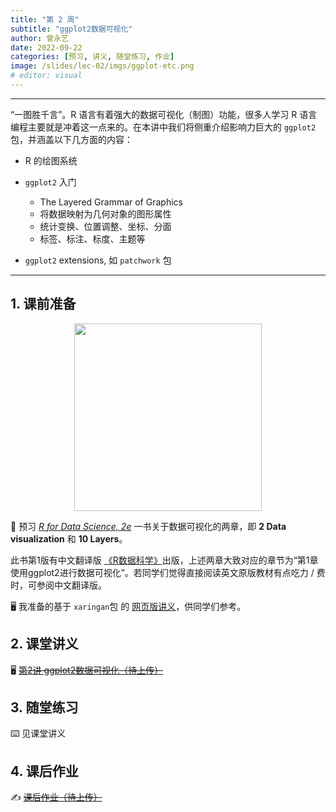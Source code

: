 ```yaml
---
title: "第 2 周"
subtitle: "ggplot2数据可视化"
author: 曾永艺
date: 2022-09-22
categories: [预习, 讲义, 随堂练习, 作业]
image: /slides/lec-02/imgs/ggplot-etc.png
# editor: visual
---
```


<hr>

“一图胜千言”。R 语言有着强大的数据可视化（制图）功能，很多人学习 R 语言编程主要就是冲着这一点来的。在本讲中我们将侧重介绍影响力巨大的 `ggplot2` 包，并涵盖以下几方面的内容：

* R 的绘图系统

* `ggplot2` 入门
  - The Layered Grammar of Graphics
  - 将数据映射为几何对象的图形属性
  - 统计变换、位置调整、坐标、分面
  - 标签、标注、标度、主题等

* `ggplot2` extensions, 如 `patchwork` 包

<hr>

## 1. 课前准备

::: {style="text-align:center"}
<img src="https://r4ds.hadley.nz/cover.jpg" class="cover" width="300"/>
:::

📖 预习 [*R for Data Science, 2e*](https://r4ds.hadley.nz/) 一书关于数据可视化的两章，即 **2 Data visualization** 和 **10 Layers**。

::: callout-tip
此书第1版有中文翻译版 [《R数据科学》](https://www.ituring.com.cn/book/2113)出版，上述两章大致对应的章节为“第1章 使用ggplot2进行数据可视化”。若同学们觉得直接阅读英文原版教材有点吃力 / 费时，可参阅中文翻译版。
:::

🖥️ 我准备的基于 `xaringan`包 的 [网页版讲义](/slides/lec-02-prep/L02_Visualization_Prepare.html)，供同学们参考。

## 2. 课堂讲义

🖥️ [~~第2讲 ggplot2数据可视化（待上传）~~](/slides/lec-02/L02_Visualization.html)

## 3. 随堂练习

⌨️ 见课堂讲义

## 4. 课后作业

✍️ [~~课后作业（待上传）~~](/hw/hw-02.qmd)

<br>

<!-- ::: {style="font-size:0.875em; text-align:right"} -->
<!-- 回到 [课程安排](../schedule.qmd) ⏎ -->
<!-- ::: -->
